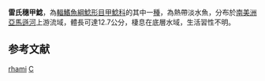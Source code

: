 {{Speciesbox 
| genus = Crossoloricaria
| species = rhami
| authority = [[Isbrücker|Isbrücker]] & [[Nijssen|Nijssen]], 1983
| status = NE
| status_system = IUCN3.1
}}
'''雷氏穗甲鯰'''，為[[輻鰭魚綱|輻鰭魚綱]][[鯰形目|鯰形目]][[甲鯰科|甲鯰科]]的其中一[[種|種]]，為熱帶淡水魚，分布於[[南美洲|南美洲]][[亞馬遜河|亞馬遜河]]上游流域，體長可達12.7公分，棲息在底層水域，生活習性不明。

==参考文献==
{{Reflist}}
{{Taxonbar}}

[[Category:穗甲鯰屬|rhami]]
[[Category:1983年描述的魚類|C]]